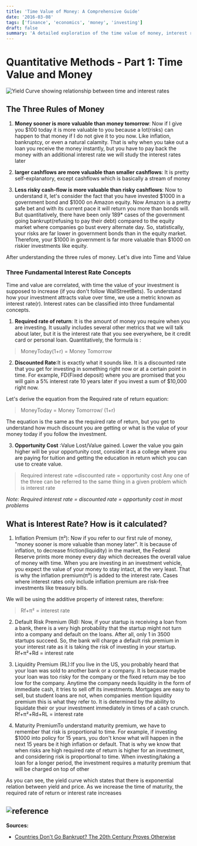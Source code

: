```yaml
---
title: 'Time Value of Money: A Comprehensive Guide'
date: '2016-03-08'
tags: ['finance', 'economics', 'money', 'investing']
draft: false
summary: 'A detailed exploration of the time value of money, interest rates, and fundamental financial concepts.'
---
```


# Quantitative Methods - Part 1: Time Value and Money

![Yield Curve showing relationship between time and interest rates](/static/images/time-value-money.png)

## The Three Rules of Money

1. **Money sooner is more valuable than money tomorrow**: Now if I give you $100 today it is more valuable to you because a lot(risks) can happen to that money if I do not give it to you now. Like inflation, bankruptcy, or even a natural calamity. That is why when you take out a loan you receive the money instantly, but you have to pay back the money with an additional interest rate we will study the interest rates later

2. **larger cashflows are more valuable than smaller cashflows**: It is pretty self-explanatory, except cashflows which is basically a stream of money

3. **Less risky cash-flow is more valuable than risky cashflows**: Now to understand it, let's consider the fact that you have invested $1000 in a government bond and $1000 on Amazon equity. Now Amazon is a pretty safe bet and with its current pace it will return you more than bonds will. But quantitatively, there have been only 189\* cases of the government going bankrupt(refusing to pay their debt) compared to the equity market where companies go bust every alternate day. So, statistically, your risks are far lower in government bonds than in the equity market. Therefore, your $1000 in government is far more valuable than $1000 on riskier investments like equity.

After understanding the three rules of money. Let's dive into Time and Value

### Three Fundamental Interest Rate Concepts

Time and value are correlated, with time the value of your investment is supposed to increase (if you don't follow WallStreetBets). To understand how your investment attracts value over time, we use a metric known as interest rate(r). Interest rates can be classified into three fundamental concepts.

1. **Required rate of return**: It is the amount of money you require when you are investing. It usually includes several other metrics that we will talk about later, but it is the interest rate that you see everywhere, be it credit card or personal loan. Quantitatively, the formula is :

> MoneyToday(1+r) = Money Tomorrow

2. **Discounted Rate**:It is exactly what it sounds like. It is a discounted rate that you get for investing in something right now or at a certain point in time. For example, FD(Fixed deposit) where you are promised that you will gain a 5% interest rate 10 years later if you invest a sum of $10,000 right now.

Let's derive the equation from the Required rate of return equation:

> MoneyToday = Money Tomorrow/ (1+r)

The equation is the same as the required rate of return, but you get to understand how much discount you are getting or what is the value of your money today if you follow the investment.

3. **Opportunity Cost** :Value Lost/Value gained. Lower the value you gain higher will be your opportunity cost, consider it as a college where you are paying for tuition and getting the education in return which you can use to create value.

> Required interest rate =discounted rate = opportunity cost Any one of the three can be referred to the same thing in a given problem which is interest rate

_Note: Required interest rate = discounted rate = opportunity cost in most problems_

## What is Interest Rate? How is it calculated?

1.  Inflation Premium (π²): Now if you refer to our first rule of money, "money sooner is more valuable than money later". It is because of inflation, to decrease friction(liquidity) in the market, the Federal Reserve prints more money every day which decreases the overall value of money with time. When you are investing in an investment vehicle, you expect the value of your money to stay intact, at the very least. That is why the inflation premium(π²) is added to the interest rate. Cases where interest rates only include inflation premium are risk-free investments like treasury bills.

We will be using the additive property of interest rates, therefore:

> Rf+π² = interest rate

2. Default Risk Premium (Rd): Now, if your startup is receiving a loan from a bank, there is a very high probability that the startup might not turn into a company and default on the loans. After all, only 1 in 3500 startups succeed. So, the bank will charge a default risk premium in your interest rate as it is taking the risk of investing in your startup. Rf+π²+Rd = interest rate
3. Liquidity Premium (RL):If you live in the US, you probably heard that your loan was sold to another bank or a company. It is because maybe your loan was too risky for the company or the fixed return may be too low for the company. Anytime the company needs liquidity in the form of immediate cash, it tries to sell off its investments. Mortgages are easy to sell, but student loans are not, when companies mention liquidity premium this is what they refer to. It is determined by the ability to liquidate their or your investment immediately in times of a cash crunch. Rf+π²+Rd+RL = interest rate

4. Maturity PremiumTo understand maturity premium, we have to remember that risk is proportional to time. For example, if investing $1000 into policy for 15 years, you don't know what will happen in the next 15 years be it high inflation or default. That is why we know that when risks are high required rate of return is higher for an investment, and considering risk is proportional to time. When investing/taking a loan for a longer period, the investment requires a maturity premium that will be charged on top of other

As you can see, the yield curve which states that there is exponential relation between yield and price. As we increase the time of maturity, the required rate of return or interest rate increases

## ![reference](/static/images/yeild-curve-tmv.png)

**Sources:**

- [Countries Don't Go Bankrupt? The 20th Century Proves Otherwise](https://www.rstreet.org/2016/02/22/countries-dont-go-bankrupt-the-20th-century-proves-otherwise/)

```

```
